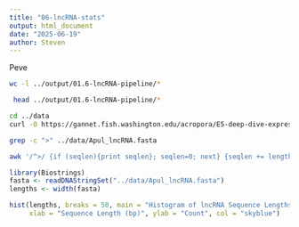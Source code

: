 ```yaml
---
title: "06-lncRNA-stats"
output: html_document
date: "2025-06-19"
author: Steven
---
```


Peve

```bash
wc -l ../output/01.6-lncRNA-pipeline/*
```


```bash
 head ../output/01.6-lncRNA-pipeline/*
```

```bash
cd ../data
curl -O https://gannet.fish.washington.edu/acropora/E5-deep-dive-expression/output/01.6-lncRNA-pipline/Apul_lncRNA.fasta
```

```bash
grep -c ">" ../data/Apul_lncRNA.fasta
```

```bash
awk '/^>/ {if (seqlen){print seqlen}; seqlen=0; next} {seqlen += length($0)} END {if (seqlen) print seqlen}' ../data/Apul_lncRNA.fasta | awk '{sum+=$1} END {if (NR > 0) print "Average length: " sum/NR " bp"; else print "No sequences found."}'
```

```r
library(Biostrings)
fasta <- readDNAStringSet("../data/Apul_lncRNA.fasta")
lengths <- width(fasta)

hist(lengths, breaks = 50, main = "Histogram of lncRNA Sequence Lengths",
     xlab = "Sequence Length (bp)", ylab = "Count", col = "skyblue")
```

```bash

```


